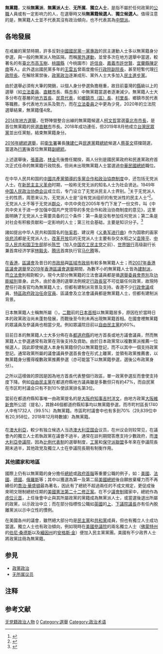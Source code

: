 {{提示|無黨團結聯盟|群眾|公民}}
{{Multiple issues|
{{refimprove|time=2020-01-19T15:00:42+00:00}}
{{Globalize|time=2022-02-13T08:43:19+00:00}}
}}

'''無黨籍'''，又稱'''無黨派'''、'''無黨派人士'''、'''无所属'''、'''獨立人士'''，是指不屬於任何政黨的[[公職|公職]]人員或有一定影响力的人，在選舉時又稱'''無黨籍候選人'''、'''獨立候選人'''。值得注意的是，無黨籍人士並不代表其沒有政治傾向，也不代表其為[[中间主义|中間派]]。

== 各地發展 ==
=== {{ROC}} ===
在戒嚴的黨禁時期，許多反對[[中國國民黨|中國國民黨]][[一党专政|一黨專政]]的民主運動人士多以無黨籍身分參選，與一般的無黨派人物區隔，而稱[[黨外運動|黨外運動]]，並曾多次在地方選舉中當選，較著名的有[[臺北市|臺北市]][[高玉樹|高玉樹]]、[[桃園市|桃園縣]]（今桃園市）[[許信良|許信良]]、[[嘉義市|嘉義市]][[許世賢|許世賢]]、[[宜蘭縣|宜蘭縣]][[陳定南|陳定南]]等人。此外退出國民黨多年的[[王雲五|王雲五]]曾兩度擔任[[行政院副院長|行政院副院長]]，甚至短暫代理[[行政院長|行政院長]]。在解除黨禁後，[[政黨政治|政黨政治]]逐漸成形、黨外人士大多加入[[民主進步黨|民主進步黨]]。

由於選舉必須有大筆的開銷，以個人身分參選負擔極重，故目前臺灣的[[縣_(中華民國)|縣]]級以上的選舉（如[[立法委員|立法委員]]、[[直轄市|直轄市]]長、縣[[市_(中華民國)|市]]長）中無黨籍當選者逐漸減少。無黨籍人士大多分布在基層的[[地方首長|地方首長]]、[[民意代表|民意代表]]，如[[鄉鎮市區|鄉鎮市（區）]][[市長|長]]、[[村長|村]][[里長|里長]]、鄉鎮市民代表等職務，多代表地方派系及勢力，而在[[立法委員|立法委員]]之中更為少見，2020年的立法院選舉結果，無黨籍僅4席{{Notetag|1=扣除登記無推薦政黨實際為民主進步黨籍之[[蘇震清|蘇震清]]}}。

[[2014年中華民國地方公職人員選舉|2014年地方選舉]]，在野陣營整合出線的無黨籍候選人[[柯文哲|柯文哲]]當選[[臺北市市長|臺北市市長]]，是首位無黨籍的民選[[直轄市_(中華民國)|直轄市]]市長{{Notetag|1=註：高玉樹2次當選民選臺北省轄市市長，並出任第一任官派臺北市（院轄市）市長。}}。2018年成功連任，但2019年8月他成立[[台灣民眾黨_(2019年)|台灣民眾黨]]並出任黨魁，結束無黨籍身分。

[[2016年中華民國總統選舉|2016年總統選舉]]，前[[中華民國衛生福利部|衛生署]]署長[[陳建仁|陳建仁]]與[[民進黨|民進黨]]籍[[中華民國總統|總統]]候選人[[蔡英文|蔡英文]]搭擋競選，當選為[[行憲|行憲]]後首位無黨籍[[中華民國副總統|副總統]]。

上述選舉後，[[張善政|張善政]]、[[林全|林全]]先後擔任閣揆，兩人分別是國民黨政府和民進黨政府首次正式任命的無黨籍行政院長。但尚未出現無黨籍人士當選過[[中華民國總統|中華民國總統]]職位。

=== {{PRC}} ===
{{see also|中華人民共和國人大代表獨立候選人}}
{{Infobox Political Party
|名字           = 中国无党派民主人士
|abbreviation  = 無黨派人士
|黨代表色       = {{Party meta/color/中国共产党}}
|建立           = {{Start date and age|1949|09|21}}
|总部           =  {{PRC}}[[北京市|北京市]]
|意識形態        = [[毛泽东思想|毛泽东思想]]<br>[[邓小平理论|邓小平理论]]<br>[[“三个代表”重要思想|“三个代表”重要思想]]<br>[[科学发展观|科学发展观]]<br>[[习近平新时代中国特色社会主义思想|习近平新时代中国特色社会主义思想]]
|國內組織        = {{CPPCC logo}} [[中國人民政治協商會議|中國人民政治協商會議]]
|seats1_title   = [[全国人民代表大会|全国人大]]
|seats1         = {{Infobox political party/seats|472|2980|hex=#DE2910|per=1}}
|seats2_title   = [[全国人民代表大会常务委员会|全国人大常委会]]
|seats2         = {{Infobox political party/seats|10|175|hex=#DE2910|per=1}}
|seats3_title   = [[中国人民政治协商会议全国委员会|全国政协]]<br><small>（政党委员）</small>
|seats3         = {{Infobox political party/seats|65|2158|hex={{Party meta/color/中國共產黨}}|per=1}}
|seats4_title   = [[中国人民政治协商会议全国委员会常务委员会|全国政协常委会]]
|seats4         = {{Infobox political party/seats|16|324|hex=#DE2910|per=1}}
|seats5_title =[[全国人大常委会副委员长|全国人大常委会副委员长]]
|seats5       ={{Infobox political party/seats|0|14|hex=#DE2910|per=1}}
|seats6_title =[[全国政协副主席|全国政协副主席]]
|seats6       ={{Infobox political party/seats|4|24|hex=#DE2910|per=1}}
}}
在中华人民共和国的[[中國共產黨領導的多黨合作和政治協商制度|中國共產黨領導的多黨合作和政治協商制度]]中，还包括无党派人士。在[[新民主主义革命|新民主主义革命]]时期，一般称无党无派的知名人士为社会贤达。1949年[[中国人民政治协商会议|中国人民政治协商会议]]成立后，专门设立了无党派民主人士界别。<ref>{{cite news | title=无党派人士 | publisher=中国共产党新闻网 | url=http://cpc.people.com.cn/GB/64107/64111/9960341.html | accessdate=2012-12-11 | archive-date=2019-05-02 | archive-url=https://web.archive.org/web/20190502055819/http://cpc.people.com.cn/GB/64107/64111/9960341.html | dead-url=no }}</ref>关于无党派人士的性质，周恩来认为，无党派人士是“没有党派组织的有党派性的民主人士”<ref>{{cite news| title=周恩来论无党派民主人士的称谓与实质  | date=1949年6月19日| publisher=中共中央统一战线工作部| url=http://www.zgzx.gov.cn/xwzx/news.aspx?news_id=11167| deadurl=yes| archiveurl=https://web.archive.org/web/20131224104123/http://www.zgzx.gov.cn/xwzx/news.aspx?news_id=11167| archivedate=2013年12月24日}}</ref>。无党派人士不等于无党派[[人民群众|群众]]，中共中央在2005年专门下发了一份文件，叫《中共中央关于进一步加强中国共产党领导的多党合作和政治协商制度的意见》，这里面明确了无党派人士需要具备的三个条件：第一条是没有参加任何党派；第二条是对社会有积极贡献和一定影响的人士；第三社会基础，主要是知识分子。<ref>{{cite news | title=无党派人士不等于无党派群众需要具备三个条件 | date=2011年6月29日 | publisher=中国政府网 | url=http://news.xinhuanet.com/video/2011-06/29/c_121601281.htm | accessdate=2012年12月11日 | archive-date=2012年11月18日 | archive-url=https://web.archive.org/web/20121118005149/http://news.xinhuanet.com/video/2011-06/29/c_121601281.htm | dead-url=no }}</ref>

諸如提出中华人民共和国国名的[[张奚若|张奚若]]、建议用《[[义勇军进行曲|义勇军进行曲]]》作为国歌的画家[[徐悲鸿|徐悲鸿]]都是无党派人士。[[改革开放|改革开放]]后的无党派人士主要有杂交水稻之父[[袁隆平|袁隆平]]、[[中华人民共和国卫生部|中华人民共和国卫生部]]部长[[陈竺|陈竺]]（加入[[中国农工民主党|中国农工民主党]]之前）、[[世界银行|世界银行]]高级副行长兼首席经济学家[[林毅夫|林毅夫]]、[[腾讯|腾讯]]首席执行官[[马化腾|马化腾]]等。

==== {{HKG}} ====
在[[香港|香港]]，[[香港區議會|區議會]]及昔日的[[市政局_(香港)|市政局]]與[[區域市政局|區域市政局]]有較多無黨籍人士；而[[2007年香港區議會選舉|2007年香港區議會選舉]]至[[2019年香港區議會選舉|2019年香港區議會選舉]]期間，為數不小的無黨籍人士皆為[[建制派_(香港)|建制派]]，而[[香港立法會|立法會]]則相對較少。現今大部分無黨籍的立法會議員都是循[[選舉委員會界別|選舉委員會界別]]及[[功能組別|功能組別]]晉身。此外，由於香港的選舉法例規定[[香港特別行政區行政長官|行政長官]]不可從屬任何政黨，故現時歷任行政長官均為無黨籍人士，但都有建制派背景及支持。香港不少[[香港特別行政區行政會議|行政會議]]成員、[[香港特別行政區政府|特區政府]][[香港政治委任制度|政治任命官員]]、區議會及立法會議員都是無黨籍人士，但都有建制派背景。

=== {{JPN}} ===
日本無黨籍人士稱無所屬（{{jpn|j=無所属|hg=むしょぞく|rm=Musyozoku|link=no}}）。[[二戰|二戰]]前的[[日本內閣總理大臣|日本首相]]以無黨籍居多，原因在於當時日本的政黨政治尚未蓬勃發展，而戰後至今則未再出現無黨籍首相。在國會裡無黨籍的眾議員及參議員也相當少見。例如眾議院目前以[[自由民主黨_(日本)|自由民主黨]]約60%。

目前日本的無黨籍人士大多分佈在各[[都道府縣|都道府縣]]的地方首長或地方議會議員，然而無黨籍人士參選通常有政黨在背後支持及資助。由於日本政黨常以複數黨派推薦一位候選人，因此即使候選人本身有黨籍但仍以無黨籍登記，而不以其中一個支持政黨登記。通常政黨所屬的議會議員參選首長會在形式上離黨，並領有政黨推薦書，以無黨籍身分獲得複數政黨推薦參選（亦可能當下以無黨籍參選，選後公布政黨身分）。

之所以這樣做的原因是因為地方首長代表整個行政區，單一政黨參選反而會使支持度下降。例如[[自由民主黨_(日本)|自由民主黨]]在都道府縣地方議員雖是多數但只有約47%，而自民黨在市区町村議会只有不到10%使該黨排名第3位。

當前在都道府縣知事唯一由政黨提名的是[[大阪府知事|大阪府知事]][[吉村洋文|吉村洋文]]，由地方政黨[[大阪維新會|大阪維新會]]所公認（提名），其餘46個都道府縣知事均以無黨籍參選，而市町村區長1740人中有1732人（99.5%）為無黨籍。市區町村議會中也有多到70%（29,839位中有20,958位，2018年12月時數據）為無黨籍。

=== {{AUS}} ===
在[[澳大利亞|澳大利亞]]，較少有独立候选人当选[[澳大利亚国会|澳大利亚国会]]议员，在州议会则较常见，在議會內的獨立人士若執政黨在議會不過半，通常在談判期間答應支持少數政府，而[[澳大利亚参议院|澳大利亞參議院]]，因為[[比例代表制|比例代表制]]的選舉制度，[[澳洲工黨|工黨]]和[[聯盟_(澳洲)|保守派聯盟]]多年來在參議院長期未過半，其他政党及獨立人士在參議院長期有制衡作用。

=== 其他國家和地區 ===
國際上仍有以無黨籍的身分擔任[[總統|總統]]或[[政府首腦|政府首腦]]等重要公職的例子，如：[[美國|美國]]、[[法國|法國]]、[[德國|德國]]、[[俄羅斯|俄羅斯]]等；其中以獲選為第一及第二屆[[美國總統|美國總統]]後自願放棄權力而不再續任的[[喬治·華盛頓|喬治·華盛頓]]最為著名，因此有了總統不超過兩任的不成文規定，更促成後來明文限制總統任期的[[美國憲法第二十二修正案|美國憲法第二十二修正案]]。在不少[[議會制|議會制]]國家中，總統作為[[虛位元首|虛位元首]]，上任後會中止與其所屬政黨的黨籍成為無黨派人士，或當選後退出所屬的政黨，以示政治中立；而在部分指標性公職如[[英國|英國]]的[[上議院議長_(英國)|上]]、[[下議院議長_(英國)|下議院議長]]亦有任內脫離黨派以示中立性的慣例。

在美國各州的議會，雖然絕大部分均是[[民主黨_(美國)|民主黨]]和[[共和黨_(美國)|共和黨]]成員，但也有獨立人士成功當選。獨立人士也有政治傾向，例如現時在[[美國參議院|美國參議院]]的兩名獨立人士（[[佛蒙特州|佛蒙特州]]的[[伯尼·桑德斯|伯尼·桑德斯]]以及[[緬因州|緬因州]]的[[安格斯·金|安格斯·金]]）便加入民主黨黨團。美國有不少政界人士將政黨註冊為無黨籍。

==参見==
*[[政黨政治|政黨政治]]
*[[无所属议员|无所属议员]]

== 注释 ==
{{NoteFoot}}

== 参考文献 ==
{{Reflist}}

[[Category:无党籍政治人物|]]
[[Category:政党|0]]
[[Category:選舉|Category:選舉]]
[[Category:政治术语|Category:政治术语]]